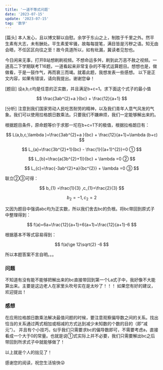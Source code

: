 ```yaml
---
title: '一道不等式问题'
date: '2023-07-15'
update: '2023-07-15'
tag: '数学'
---
```


[篇头] 本人发心，且以博文聊以自慰。余学于东山之上，制胜于千里之外。然平生素有大志，未有酬处。平生素爱牢骚，故每每提笔，满目皆是污秽之语。知无由会晤，不任区区向往之至！故今具道所以，如有纰漏，冀读者见恕也。

今日闲来无事，打开B站想刷刷视频。不想命运多舛，刷到此万恶不赦之视频。一道高二下学期联考T16题，一道看起来非常复杂的不等式运算题目。想想也是，做做看，于是一鼓作气，再而衰三而竭。就着此题，我想发表一些感想。
以下是正文内容，如果有错误，请向我提出。谢谢您😁！

[题目] 设a,b,c均是任意的正实数，并且满足b+c=1。求下面这个式子的最小值

$$
\frac{3ab^{2}+a }{bc} + \frac{12}{a+1}
$$

[分析] 注意到我们国家劳动人民吃苦耐劳的精神，以及我们青年人意气风发的气象。我们可以使用拉格朗日数乘法。只要我们不嫌麻烦，我们一定能够解出来的。

根据题目条件，原命题等价于求那一坨在b+c=1下的极值，根据拉格朗日有：

$$
L(a,b,c,\lambda )=\frac{3ab^{2}+a }{bc} + \frac{12}{a+1}+\lambda (b+c) 
$$

$$
L_{a}=\frac{3b^{2}+1}{bc} - \frac{1}{(a+1)^{2}}=0 ①
$$

$$
L_{b}=\frac{a(3b^{2}+1)}{bc} + \lambda =0 ②
$$

$$
L_{c}=\frac{-3ab^{2}+a}{bc^{2}} + \lambda =0 ③
$$

联立②③可得：

$$
b_{1} =\frac{1}{3} ,c_{1}=\frac{2}{3}
$$

$$
b_{2} = -1 ,c_{2}= 2
$$

又因为题目中强调abc均为正实数，所以我们舍去bc的负根。将bc带回到原式子中整理得到：

$$
f(a)=6a+\frac{12}{a+1}=6(a+1)+\frac{12}{a+1}-6
$$

根据基本不等式容易得到：

$$
f(a)\ge 12\sqrt{2} -6
$$

所以本题答案不言自明。。。

### 问题

不知道有没有能不能够把解出来的bc直接带回到第一个La式子中，我好像不大能算出来。主要是这边老人在家里头吹号实在是太吵了！！！
如果您有好的建议，欢迎提出！

### 感想

在应用拉格朗日数乘法解决最值问题的时候，要注意观察偏导数之间的关系。找出恰当的关系通过两式相加或相减的方式达到减少未知数的个数的目的（即“减元”）。
并且有个小技巧，似乎我们只需要求bc的偏导数即可，不需要考虑a，直接看成一个大于0的常量。也就是说①式实际上并不必要，我们只需要解出bc之后带回到所求式子中就能够做了！

以上就是个人的拙见了！

感谢您的阅读，祝您生活愉快😜
